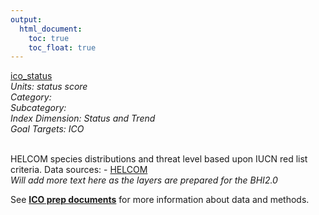 ```yaml
---
output:
  html_document:
    toc: true
    toc_float: true
---
```


[ico_status](https://github.com/OHI-Science/bhi/blob/master/baltic/layers/ico_status_bhi2015.csv)\
*Units: status score*\
*Category:*\
*Subcategory:*\
*Index Dimension: Status and Trend*\
*Goal Targets: ICO*\
<br>

HELCOM species distributions and threat level based upon IUCN red list criteria.  Data sources:  - [HELCOM](http://www.helcom.fi/baltic-sea-trends/biodiversity/red-list-of-species)\
*Will add more text here as the layers are prepared for the BHI2.0*

See [**ICO prep documents**](https://github.com/OHI-Science/bhi-1.0-archive/blob/draft/baltic2015/prep/ICO/ico_prep.md) for more information about data and methods.

<br>

